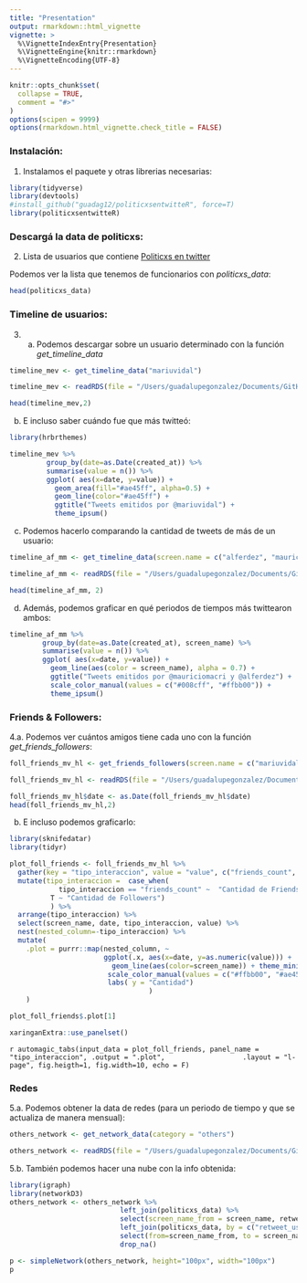 ```yaml
---
title: "Presentation"
output: rmarkdown::html_vignette
vignette: >
  %\VignetteIndexEntry{Presentation}
  %\VignetteEngine{knitr::rmarkdown}
  %\VignetteEncoding{UTF-8}
---
```


```r
knitr::opts_chunk$set(
  collapse = TRUE,
  comment = "#>"
)
options(scipen = 9999)
options(rmarkdown.html_vignette.check_title = FALSE)
```


### Instalación:

1. Instalamos el paquete y otras librerias necesarias:
```r
library(tidyverse)
library(devtools)
#install_github("guadag12/politicxsentwitteR", force=T)
library(politicxsentwitteR)
```

### Descargá la data de politicxs:

2. Lista de usuarios que contiene [Politicxs en twitter]()

Podemos ver la lista que tenemos de funcionarios con *politicxs_data*:
```r
head(politicxs_data)
```

### Timeline de usuarios:

3. a. Podemos descargar sobre un usuario determinado con la función *get_timeline_data*
```r
timeline_mev <- get_timeline_data("mariuvidal")
```


```r
timeline_mev <- readRDS(file = "/Users/guadalupegonzalez/Documents/GitHub/politicxsentwitteR/data_v/timeline_mev.rds")
```

```r
head(timeline_mev,2)
```

b. E incluso saber cuándo fue que más twitteó:
```r
library(hrbrthemes)

timeline_mev %>%
         group_by(date=as.Date(created_at)) %>%
         summarise(value = n()) %>%
         ggplot( aes(x=date, y=value)) +
           geom_area(fill="#ae45ff", alpha=0.5) +
           geom_line(color="#ae45ff") +
           ggtitle("Tweets emitidos por @mariuvidal") +
           theme_ipsum()

```
c. Podemos hacerlo comparando la cantidad de tweets de más de un usuario:
```r
timeline_af_mm <- get_timeline_data(screen.name = c("alferdez", "mauriciomacri"))
```

```r
timeline_af_mm <- readRDS(file = "/Users/guadalupegonzalez/Documents/GitHub/politicxsentwitteR/data_v/timeline_af_mm.rds")
```

```r
head(timeline_af_mm, 2)
```

d. Además, podemos graficar en qué periodos de tiempos más twittearon ambos:
```r
timeline_af_mm %>%
        group_by(date=as.Date(created_at), screen_name) %>%
        summarise(value = n()) %>%
        ggplot( aes(x=date, y=value)) +
          geom_line(aes(color = screen_name), alpha = 0.7) +
          ggtitle("Tweets emitidos por @mauriciomacri y @alferdez") +
          scale_color_manual(values = c("#008cff", "#ffbb00")) + 
          theme_ipsum()
```



### Friends & Followers: 

4.a. Podemos ver cuántos amigos tiene cada uno con la función *get_friends_followers*:
```r
foll_friends_mv_hl <- get_friends_followers(screen.name = c("mariuvidal", "horaciorlarreta"))

```

```r
foll_friends_mv_hl <- readRDS(file = "/Users/guadalupegonzalez/Documents/GitHub/politicxsentwitteR/data_v/foll_friends_mv_hl.rds")
```


```r
foll_friends_mv_hl$date <- as.Date(foll_friends_mv_hl$date)
head(foll_friends_mv_hl,2)
```


b. E incluso podemos graficarlo:

```r
library(sknifedatar)
library(tidyr)

plot_foll_friends <- foll_friends_mv_hl %>% 
  gather(key = "tipo_interaccion", value = "value", c("friends_count", "followers_count")) %>%
  mutate(tipo_interaccion =  case_when(
            tipo_interaccion == "friends_count" ~  "Cantidad de Friends",
          T ~ "Cantidad de Followers")
          ) %>%
  arrange(tipo_interaccion) %>%
  select(screen_name, date, tipo_interaccion, value) %>%
  nest(nested_column=-tipo_interaccion) %>%
  mutate(
    .plot = purrr::map(nested_column, ~
                       ggplot(.x, aes(x=date, y=as.numeric(value))) + 
                         geom_line(aes(color=screen_name)) + theme_minimal() +
                        scale_color_manual(values = c("#ffbb00", "#ae45ff")) +
                        labs( y = "Cantidad")
                                  )
    )

plot_foll_friends$.plot[1]
```

```r
xaringanExtra::use_panelset()
```

`r automagic_tabs(input_data = plot_foll_friends, panel_name = "tipo_interaccion", .output = ".plot",
                  .layout = "l-page", fig.heigth=1, fig.width=10, echo = F)`


### Redes 

5.a. Podemos obtener la data de redes (para un periodo de tiempo y que se actualiza de manera mensual):
```r
others_network <- get_network_data(category = "others") 
```

```r
others_network <- readRDS(file = "/Users/guadalupegonzalez/Documents/GitHub/politicxsentwitteR/data_v/others_network.rds")
```


5.b. También podemos hacer una nube con la info obtenida: 
```r
library(igraph)
library(networkD3)
others_network <- others_network %>%
                           left_join(politicxs_data) %>%
                           select(screen_name_from = screen_name, retweet_user_id, value) %>%
                           left_join(politicxs_data, by = c("retweet_user_id"= "user_id")) %>%
                           select(from=screen_name_from, to = screen_name, value) %>%
                           drop_na()

p <- simpleNetwork(others_network, height="100px", width="100px")
p
```
